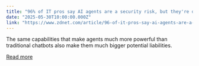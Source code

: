 ```yaml
---
title: "96% of IT pros say AI agents are a security risk, but they're deploying them anyway"
date: "2025-05-30T10:00:00.000Z"
link: "https://www.zdnet.com/article/96-of-it-pros-say-ai-agents-are-a-security-risk-but-theyre-deploying-them-anyway/"
---
```


The same capabilities that make agents much more powerful than traditional chatbots also make them much bigger potential liabilities.

[Read more](https://www.zdnet.com/article/96-of-it-pros-say-ai-agents-are-a-security-risk-but-theyre-deploying-them-anyway/)
